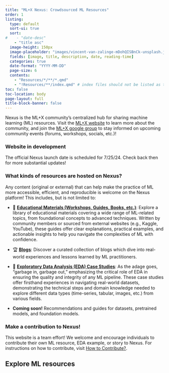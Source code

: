 ```yaml
---
title: "ML+X Nexus: Crowdsourced ML Resources"
order: 1
listing:
  type: default
  sort-ui: true
  sort:
#    - "date-desc"
    - "title asc"
  image-height: 150px
  image-placeholder: "images/vincent-van-zalinge-mDohQISBnCk-unsplash.jpg"
  fields: [image, title, description, date, reading-time]
  categories: true
  date-format: "YYYY-MM-DD"
  page-size: 6
  contents:
    - "Resources/*/**/*.qmd"
    - "!Resources/**/index.qmd" # index files should not be listed as tiles (represent pages for resource filters)
toc: false
toc-location: body
page-layout: full
title-block-banner: false
---
```


Nexus is the ML+X community’s centralized hub for sharing machine learning (ML) resources. Visit the [ML+X website](https://datascience.wisc.edu/ml-community/) to learn more about the community, and join the [ML+X google group](https://datascience.wisc.edu/ml-community/#join) to stay informed on upcoming community events (forums, workshops, socials, etc.)!

### Website in development
The official Nexus launch date is scheduled for 7/25/24. Check back then for more substantial updates!

### What kinds of resources are hosted on Nexus?
Any content (original or external) that can help make the practice of ML more accessible, efficient, and reproducible is welcome on the Nexus platform! This includes, but is not limited to:

* 📜 [**Educational Materials (Workshops, Guides, Books, etc.)**](https://uw-madison-datascience.github.io/ML-X-Nexus/Resources/): Explore a library of educational materials covering a wide range of ML-related topics, from foundational concepts to advanced techniques. Written by community members or sourced from external websites (e.g., Kaggle, YouTube), these guides offer clear explanations, practical examples, and actionable insights to help you navigate the complexities of ML with confidence.

* 🏆 [**Blogs**](https://uw-madison-datascience.github.io/ML-X-Nexus/Resources/Blogs/): Discover a curated collection of blogs which dive into real-world experiences and lessons learned by ML practitioners.

* 🚀 [**Exploratory Data Analysis (EDA) Case Studies**](https://uw-madison-datascience.github.io/ML-X-Nexus/Resources/EDA-examples/): As the adage goes, "garbage in, garbage out," emphasizing the critical role of EDA in ensuring the quality and integrity of any ML pipeline. These case studies offer firsthand experiences in navigating real-world datasets, demonstrating the technical steps and domain knowledge needed to explore different data types (time-series, tabular, images, etc.) from various fields.

* **Coming soon!** Recommendations and guides for datasets, pretrained models, and foundation models.

### Make a contribution to Nexus!
This website is a team effort! We welcome and encourage individuals to contribute their own ML resource, EDA example, or story to Nexus. For instructions on how to contribute, visit [How to Contribute?](https://uw-madison-datascience.github.io/ML-X-Nexus/Resources/Guides/How-to-contribute.html).

## Explore ML resources
